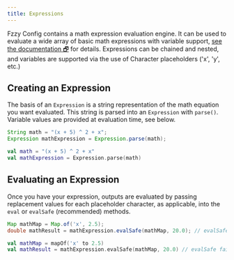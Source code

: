 ```yaml
---
title: Expressions
---
```


Fzzy Config contains a math expression evaluation engine. It can be used to evaluate a wide array of basic math expressions with variable support, [see the documentation 🗗](https://fzzyhmstrs.github.io/fconfig/-fzzy%20-config/me.fzzyhmstrs.fzzy_config.util/-expression/index.html) for details. Expressions can be chained and nested, and variables are supported via the use of Character placeholders ('x', 'y', etc.)

## Creating an Expression
The basis of an `Expression` is a string representation of the math equation you want evaluated. This string is parsed into an `Expression` with `parse()`. Variable values are provided at evaluation time, see below.

<CodeTabs>

```java !!tabs Java
String math = "(x + 5) ^ 2 + x";
Expression mathExpression = Expression.parse(math);
```

```kotlin !!tabs Kotlin
val math = "(x + 5) ^ 2 + x"
val mathExpression = Expression.parse(math)
```

</CodeTabs>

## Evaluating an Expression
Once you have your expression, outputs are evaluated by passing replacement values for each placeholder character, as applicable, into the `eval` or `evalSafe` (recommended) methods.

<CodeTabs>

```java !!tabs Java
Map mathMap = Map.of('x', 2.5);
double mathResult = mathExpression.evalSafe(mathMap, 20.0); // evalSafe fails soft with a fallback value. eval throws exceptions if there is a problem.
```

```kotlin !!tabs Kotlin
val mathMap = mapOf('x' to 2.5)
val mathResult = mathExpression.evalSafe(mathMap, 20.0) // evalSafe fails soft with a fallback value. eval throws exceptions if there is a problem.
```

</CodeTabs>
